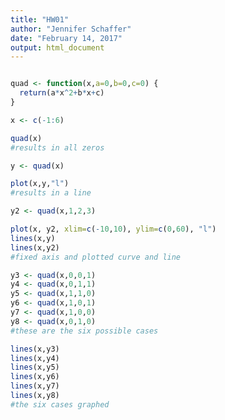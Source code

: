 ```yaml
---
title: "HW01"
author: "Jennifer Schaffer"
date: "February 14, 2017"
output: html_document
---
```

``` r

```

``` r

quad <- function(x,a=0,b=0,c=0) {
  return(a*x^2+b*x+c)
} 

x <- c(-1:6)

quad(x)
#results in all zeros

y <- quad(x)

plot(x,y,"l")
#results in a line

y2 <- quad(x,1,2,3)

plot(x, y2, xlim=c(-10,10), ylim=c(0,60), "l")
lines(x,y)
lines(x,y2) 
#fixed axis and plotted curve and line 

y3 <- quad(x,0,0,1)
y4 <- quad(x,0,1,1)
y5 <- quad(x,1,1,0)
y6 <- quad(x,1,0,1)
y7 <- quad(x,1,0,0)
y8 <- quad(x,0,1,0)
#these are the six possible cases

lines(x,y3)
lines(x,y4)
lines(x,y5)
lines(x,y6)
lines(x,y7)
lines(x,y8)
#the six cases graphed

```